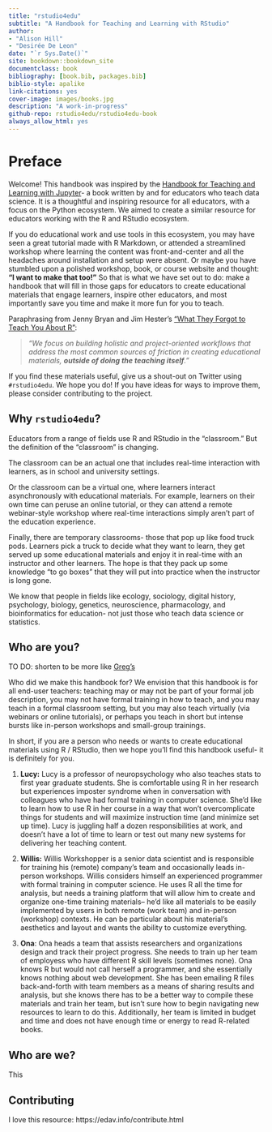 ```yaml
--- 
title: "rstudio4edu"
subtitle: "A Handbook for Teaching and Learning with RStudio"
author: 
- "Alison Hill" 
- "Desirée De Leon"
date: "`r Sys.Date()`"
site: bookdown::bookdown_site
documentclass: book
bibliography: [book.bib, packages.bib]
biblio-style: apalike
link-citations: yes
cover-image: images/books.jpg
description: "A work-in-progress"
github-repo: rstudio4edu/rstudio4edu-book
always_allow_html: yes
---
```


# Preface {-}

Welcome! This handbook was inspired by the [Handbook for Teaching and Learning with Jupyter](https://jupyter4edu.github.io/jupyter-edu-book/)- a book written by and for educators who teach data science. It is a thoughtful and inspiring resource for all educators, with a focus on the Python ecosystem. We aimed to create a similar resource for educators working with the R and RStudio ecosystem. 

If you do educational work and use tools in this ecosystem, you may have seen a great tutorial made with R Markdown, or attended a streamlined workshop where learning the content was front-and-center and all the headaches around installation and setup were absent. Or maybe you have stumbled upon a polished workshop, book, or course website and thought: __"I want to make that too!"__ So that is what we have set out to do: make a handbook that will fill in those gaps for educators to create educational materials that engage learners, inspire other educators, and most importantly save you time and make it more fun for you to teach.

Paraphrasing from Jenny Bryan and Jim Hester's ["What They Forgot to Teach You About R"](https://whattheyforgot.org/index.html):

> *"We focus on building holistic and project-oriented workflows that address the most common sources of friction in creating educational materials, __outside of doing the teaching itself__."*

If you find these materials useful, give us a shout-out on Twitter using `#rstudio4edu`. We hope you do! If you have ideas for ways to improve them, please consider contributing to the project.


## Why `rstudio4edu`? {-}

Educators from a range of fields use R and RStudio in the "classroom." But the definition of the "classroom" is changing. 

The classroom can be an actual one that includes real-time interaction with learners, as in school and university settings. 

Or the classroom can be a virtual one, where learners interact asynchronously with educational materials. For example, learners on their own time can peruse an online tutorial, or they can attend a remote webinar-style workshop where real-time interactions simply aren't part of the education experience.

Finally, there are temporary classrooms- those that pop up like food truck pods. Learners pick a truck to decide what they want to learn, they get served up some educational materials and enjoy it in real-time with an instructor and other learners. The hope is that they pack up some knowledge "to go boxes" that they will put into practice when the instructor is long gone.

We know that people in fields like ecology, sociology, digital history, psychology, biology, genetics, neuroscience, pharmacology, and bioinformatics for education- not just those who teach data science or statistics.


## Who are you? {-}

TO DO: shorten to be more like [Greg's](http://teachtogether.tech/#s:intro-audience)

Who did we make this handbook for? We envision that this handbook is for all end-user teachers: teaching may or may not be part of your formal job description, you may not have formal training in how to teach, and you may teach in a formal classroom setting, but you may also teach virtually (via webinars or online tutorials), or perhaps you teach in short but intense bursts like in-person workshops and small-group trainings. 

In short, if you are a person who needs or wants to create educational materials using R / RStudio, then we hope you'll find this handbook useful- it is definitely for you.

1. **Lucy:** Lucy is a professor of neuropsychology who also teaches stats to first year graduate students. She is comfortable using R in her research but experiences imposter syndrome when in conversation with colleagues who have had formal training in computer science. She'd like to learn how to use R in her course in a way that won't overcomplicate things for students and will maximize instruction time (and minimize set up time). Lucy is juggling half a dozen responsibilities at work, and doesn’t have a lot of time to learn or test out many new systems for delivering her teaching content. 

1. **Willis:** Willis Workshopper is a senior data scientist and is responsible for training his (remote) company's team and occasionally leads in-person workshops. Willis considers himself an experienced programmer with formal training in computer science. He uses R all the time for analysis, but needs a training platform that will allow him to create and organize one-time training materials-- he'd like all materials to be easily implemented by users in both remote (work team) and in-person (workshop) contexts. He can be particular about his material's aesthetics and layout and wants the ability to customize everything. 

1. **Ona**: Ona heads a team that assists researchers and organizations design and track their project progress. She needs to train up her team of employess who have different R skill levels (sometimes none). Ona knows R but would not call herself a programmer, and she essentially knows nothing about web development. She has been emailing R files back-and-forth with team members as a means of sharing results and analysis, but she knows there has to be a better way to compile these materials and train her team, but isn't sure how to begin navigating new resources to learn to do this. Additionally, her team is limited in budget and time and does not have enough time or energy to read R-related books.


## Who are we? {-}

This 

## Contributing {-}

I love this resource: https://edav.info/contribute.html
